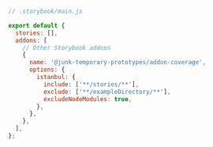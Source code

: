 ```js
// .storybook/main.js

export default {
  stories: [],
  addons: [
    // Other Storybook addons
    {
      name: '@junk-temporary-prototypes/addon-coverage',
      options: {
        istanbul: {
          include: ['**/stories/**'],
          exclude: ['**/exampleDirectory/**'],
          excludeNodeModules: true,
        },
      },
    },
  ],
};
```
